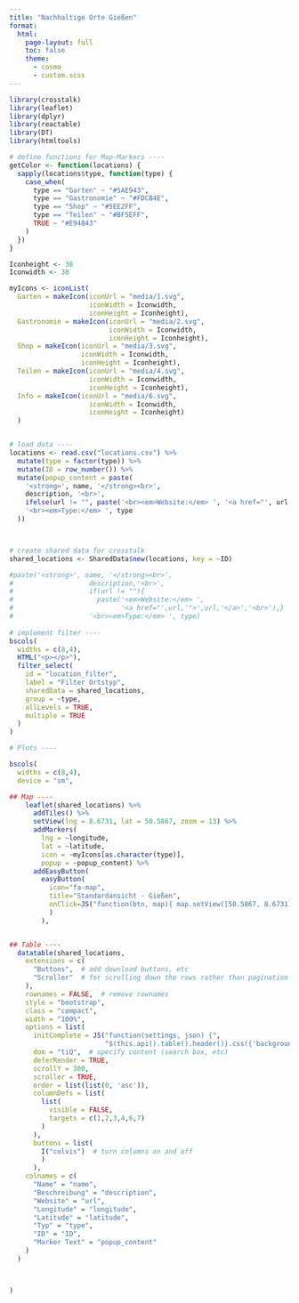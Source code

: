```yaml
---
title: "Nachhaltige Orte Gießen"
format:
  html: 
    page-layout: full
    toc: false
    theme: 
      - cosmo
      - custom.scss
---
```


```r
library(crosstalk)
library(leaflet)
library(dplyr)
library(reactable)
library(DT)
library(htmltools)

# define functions for Map-Markers ----
getColor <- function(locations) {
  sapply(locations$type, function(type) {
    case_when(
      type == "Garten" ~ "#5AE943",
      type == "Gastronomie" ~ "#FDCB4E",
      type == "Shop" ~ "#5EE2FF",
      type == "Teilen" ~ "#BF5EFF",
      TRUE ~ "#E94843"
    )
  })
}

Iconheight <- 38
Iconwidth <- 38

myIcons <- iconList(
  Garten = makeIcon(iconUrl = "media/1.svg", 
                    iconWidth = Iconwidth, 
                    iconHeight = Iconheight),
  Gastronomie = makeIcon(iconUrl = "media/2.svg", 
                         iconWidth = Iconwidth,
                         iconHeight = Iconheight),
  Shop = makeIcon(iconUrl = "media/3.svg", 
                  iconWidth = Iconwidth, 
                  iconHeight = Iconheight),
  Teilen = makeIcon(iconUrl = "media/4.svg",
                    iconWidth = Iconwidth, 
                    iconHeight = Iconheight),
  Info = makeIcon(iconUrl = "media/6.svg",
                    iconWidth = Iconwidth, 
                    iconHeight = Iconheight)
  )


# load data ----
locations <- read.csv("locations.csv") %>% 
  mutate(type = factor(type)) %>% 
  mutate(ID = row_number()) %>% 
  mutate(popup_content = paste(
    '<strong>', name, '</strong><br>',
    description, '<br>',
    ifelse(url != "", paste('<br><em>Website:</em> ', '<a href="', url, '" target="_blank">', substr(url, 9, nchar(url)), '</a>', '<br>'), ""),
    '<br><em>Type:</em> ', type
  ))



# create shared data for crosstalk
shared_locations <- SharedData$new(locations, key = ~ID) 

#paste('<strong>', name, '</strong><br>',
#                   description,'<br>',
#                   if(url != ""){
#                     paste('<em>Website:</em> ',
#                           '<a href="',url,'">',url,'</a>','<br>'),}
#                   '<br><em>Type:</em> ', type)
  
# implement filter ----
bscols(
  widths = c(8,4),
  HTML("<p></p>"),
  filter_select(
    id = "location_filter",
    label = "Filter Ortstyp",
    sharedData = shared_locations,
    group = ~type,
    allLevels = TRUE,
    multiple = TRUE
  )
)
```

```r
# Plots ----

bscols(
  widths = c(8,4),
  device = "sm",

## Map ----
    leaflet(shared_locations) %>% 
      addTiles() %>%
      setView(lng = 8.6731, lat = 50.5867, zoom = 13) %>% 
      addMarkers(
        lng = ~longitude,
        lat = ~latitude,
        icon = ~myIcons[as.character(type)],
        popup = ~popup_content) %>%
      addEasyButton(
        easyButton(
          icon="fa-map", 
          title="Standardansicht - Gießen",
          onClick=JS("function(btn, map){ map.setView([50.5867, 8.6731], 13);}")
          )
        ),


## Table ----
  datatable(shared_locations,
    extensions = c(
      "Buttons",  # add download buttons, etc
      "Scroller"  # for scrolling down the rows rather than pagination
    ),
    rownames = FALSE,  # remove rownames
    style = "bootstrap",
    class = "compact",
    width = "100%",
    options = list(
      initComplete = JS("function(settings, json) {",
                        "$(this.api().table().header()).css({'background-color': '#dfd4ae', 'color': '#19486a'});","}"),
      dom = "tiQ",  # specify content (search box, etc)
      deferRender = TRUE,
      scrollY = 300,
      scroller = TRUE,
      order = list(list(0, 'asc')),
      columnDefs = list(
        list(
          visible = FALSE,
          targets = c(1,2,3,4,6,7)
        )
      ), 
      buttons = list(
        I("colvis")  # turn columns on and off
        )
      ),
    colnames = c(
      "Name" = "name",
      "Beschreibung" = "description",
      "Website" = "url",
      "Longitude" = "longitude",
      "Latitude" = "latitude",
      "Typ" = "type",
      "ID" = "ID",
      "Marker Text" = "popup_content"
    )
  )



)
            
```
